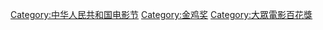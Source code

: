 [[Category:中华人民共和国电影节|Category:中华人民共和国电影节]]
[[Category:金鸡奖|Category:金鸡奖]]
[[Category:大眾電影百花獎|Category:大眾電影百花獎]]